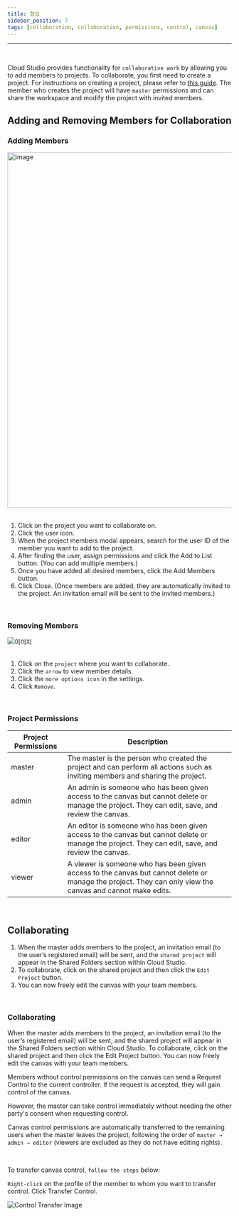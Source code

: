 ```yaml
---
title: 협업
sidebar_position: 7
tags: [collaboration, collaboration, permissions, control, canvas]
---
```



<hr />
<br />

Cloud Studio provides functionality for `collaborative work` by allowing you to add members to projects. 
To collaborate, you first need to create a project. 
For instructions on creating a project, please refer to [this guide](/docs/start/create-project). 
The member who creates the project will have `master` permissions and can share the workspace and modify 
the project with invited members.



## Adding and Removing Members for Collaboration

### Adding Members

<div className={styles.imgWrap}>
    <img src={collaboration02} width="800px" alt="image" />
</div>

<br />

1. Click on the project you want to collaborate on.
2. Click the user icon.
3. When the project members modal appears, search for the user ID of the member you want to add to the project.
4. After finding the user, assign permissions and click the Add to List button. (You can add multiple members.)
5. Once you have added all desired members, click the Add Members button.
6. Click Close. (Once members are added, they are automatically invited to the project. An invitation email will be sent to the invited members.)

<br />

### Removing Members


<div className={styles.imgWrap}>
    <img src={collaboration03} alt="이미지" />
</div>

<br />

1. Click on the `project` where you want to collaborate.
2. Click the `arrow` to view member details.
3. Click the `more options icon` in the settings.
4. Click `Remove`.

<br />

### Project Permissions

| Project Permissions | Description                                                                                                                               |
| ------------- | ---------------------------------------------------------------------------------------------------------------------------------- |
| master        | The master is the person who created the project and can perform all actions such as inviting members and sharing the project.                     |
| admin         | An admin is someone who has been given access to the canvas but cannot delete or manage the project. They can edit, save, and review the canvas.|
| editor        |An editor is someone who has been given access to the canvas but cannot delete or manage the project. They can edit, save, and review the canvas.|
| viewer        | A viewer is someone who has been given access to the canvas but cannot delete or manage the project. They can only view the canvas and cannot make edits.           |

<br />

## Collaborating

1. When the master adds members to the project, an invitation email (to the user’s registered email) will be sent, and the `shared project` will appear in the Shared Folders section within Cloud Studio.
2. To collaborate, click on the shared project and then click the `Edit Project` button.
3. You can now freely edit the canvas with your team members.

<br />

### Collaborating

When the master adds members to the project, an invitation email (to the user’s registered email) will be sent, 
and the shared project will appear in the Shared Folders section within Cloud Studio.
To collaborate, click on the shared project and then click the Edit Project button.
You can now freely edit the canvas with your team members.

<p />

Members without control permissions on the canvas can send a <highlight color="#206FD6">Request Control</highlight> 
to the current controller. If the request is accepted, they will gain control of the canvas.

<admonition>
    <p>
         However, the master can take control immediately without needing the other party's consent when requesting control.
    </p>
</admonition>

<p />

Canvas control permissions are automatically transferred to the remaining users when the master leaves the project, 
following the order of `master → admin → editor` (viewers are excluded as they do not have editing rights).

<br />

To transfer canvas control, `follow the steps` below:

`Right-click` on the profile of the member to whom you want to transfer control.
Click Transfer Control.

<div className={styles.imgWrap}>
    <img src={collaboration01} alt="Control Transfer Image" />
</div>
